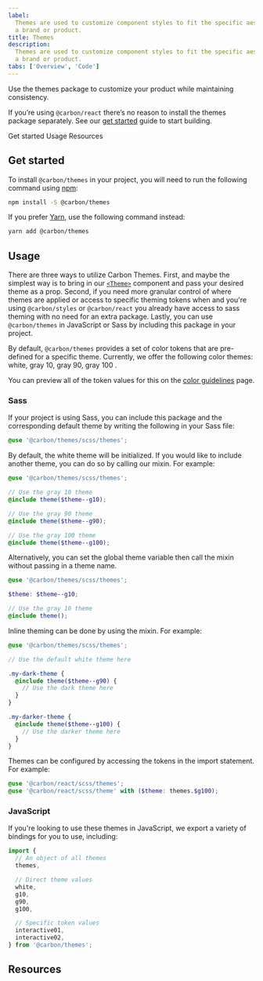 ```yaml
---
label:
  Themes are used to customize component styles to fit the specific aesthetic of
  a brand or product.
title: Themes
description:
  Themes are used to customize component styles to fit the specific aesthetic of
  a brand or product.
tabs: ['Overview', 'Code']
---
```


<PageDescription>

Use the themes package to customize your product while maintaining consistency.

</PageDescription>

<InlineNotification>

If you’re using `@carbon/react` there’s no reason to install the themes package
separately. See our [get started](/get-started/develop/react) guide to start
building.

</InlineNotification>

<AnchorLinks>

<AnchorLink>Get started</AnchorLink> <AnchorLink>Usage</AnchorLink>
<AnchorLink>Resources</AnchorLink>

</AnchorLinks>

## Get started

To install `@carbon/themes` in your project, you will need to run the following
command using [npm](https://www.npmjs.com/):

```bash
npm install -S @carbon/themes
```

If you prefer [Yarn](https://yarnpkg.com/en/), use the following command
instead:

```bash
yarn add @carbon/themes
```

## Usage

There are three ways to utilize Carbon Themes. First, and maybe the simplest way
is to bring in our
[`<Theme>`](https://react.carbondesignsystem.com/?path=/story/components-theme--default)
component and pass your desired theme as a prop. Second, if you need more
granular control of where themes are applied or access to specific theming
tokens when and you're using `@carbon/styles` or `@carbon/react` you already
have access to sass theming with no need for an extra package. Lastly, you can
use `@carbon/themes` in JavaScript or Sass by including this package in your
project.

By default, `@carbon/themes` provides a set of color tokens that are pre-defined
for a specific theme. Currently, we offer the following color themes: white,
gray 10, gray 90, gray 100 .

You can preview all of the token values for this on the
[color guidelines](/guidelines/color/usage) page.

### Sass

If your project is using Sass, you can include this package and the
corresponding default theme by writing the following in your Sass file:

```scss
@use '@carbon/themes/scss/themes';
```

By default, the white theme will be initialized. If you would like to include
another theme, you can do so by calling our mixin. For example:

```scss
@use '@carbon/themes/scss/themes';

// Use the gray 10 theme
@include theme($theme--g10);

// Use the gray 90 theme
@include theme($theme--g90);

// Use the gray 100 theme
@include theme($theme--g100);
```

Alternatively, you can set the global theme variable then call the mixin without
passing in a theme name.

```scss
@use '@carbon/themes/scss/themes';

$theme: $theme--g10;

// Use the gray 10 theme
@include theme();
```

Inline theming can be done by using the mixin. For example:

```scss
@use '@carbon/themes/scss/themes';

// Use the default white theme here

.my-dark-theme {
  @include theme($theme--g90) {
    // Use the dark theme here
  }
}

.my-darker-theme {
  @include theme($theme--g100) {
    // Use the darker theme here
  }
}
```

Themes can be configured by accessing the tokens in the import statement. For
example:

```scss
@use '@carbon/react/scss/themes';
@use '@carbon/react/scss/theme' with ($theme: themes.$g100);
```

### JavaScript

If you're looking to use these themes in JavaScript, we export a variety of
bindings for you to use, including:

```js
import {
  // An object of all themes
  themes,

  // Direct theme values
  white,
  g10,
  g90,
  g100,

  // Specific token values
  interactive01,
  interactive02,
} from '@carbon/themes';
```

## Resources

<Row className="resource-card-group">
  <Column colMd={4} colLg={4} noGutterSm>
    <ResourceCard
      subTitle="Carbon theme package"
      href="https://github.com/carbon-design-system/carbon/tree/main/packages/themes"
    >

<MdxIcon name="bee" />

  </ResourceCard>
  </Column>
  <Column colMd={4} colLg={4} noGutterSm>
    <ResourceCard
      subTitle="Themes package demo"
      href="https://carbon-elements.netlify.app/themes/examples/preview/"
    >

<MdxIcon name="bee" />

  </ResourceCard>
  </Column>
</Row>

